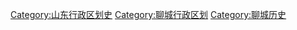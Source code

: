 [[Category:山东行政区划史|Category:山东行政区划史]]
[[Category:聊城行政区划|Category:聊城行政区划]]
[[Category:聊城历史|Category:聊城历史]]